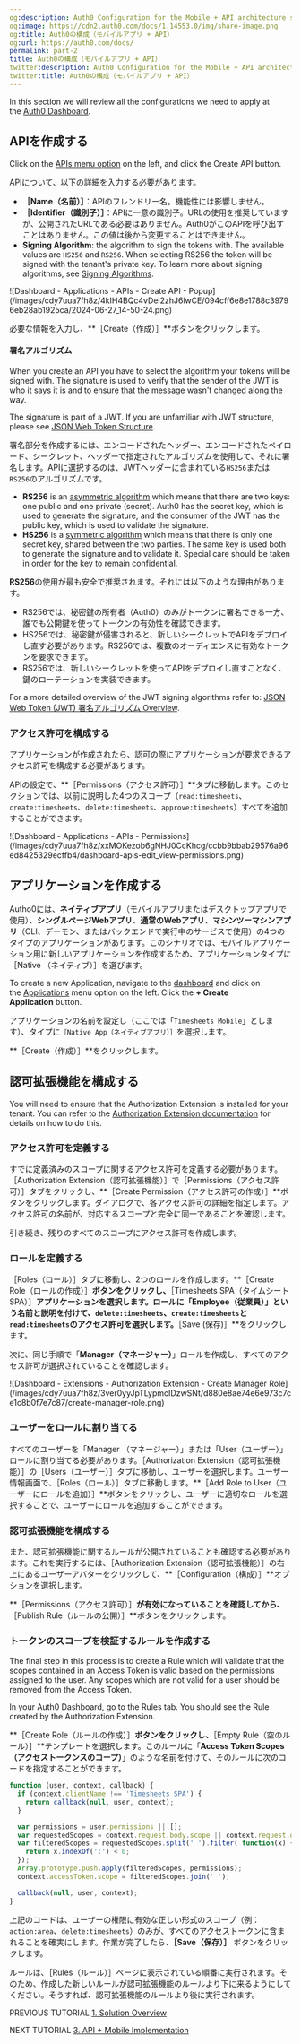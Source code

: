 ```yaml
---
og:description: Auth0 Configuration for the Mobile + API architecture scenario
og:image: https://cdn2.auth0.com/docs/1.14553.0/img/share-image.png
og:title: Auth0の構成（モバイルアプリ + API）
og:url: https://auth0.com/docs/
permalink: part-2
title: Auth0の構成（モバイルアプリ + API）
twitter:description: Auth0 Configuration for the Mobile + API architecture scenario
twitter:title: Auth0の構成（モバイルアプリ + API）
---
```


In this section we will review all the configurations we need to apply at the [Auth0 Dashboard](https://manage.auth0.com/#).

## APIを作成する

Click on the [APIs menu option](https://manage.auth0.com/#/apis) on the left, and click the Create API button.

APIについて、以下の詳細を入力する必要があります。

* **［Name（名前）］**：APIのフレンドリー名。機能性には影響しません。
* **［Identifier（識別子）］**：APIに一意の識別子。URLの使用を推奨していますが、公開されたURLである必要はありません。Auth0がこのAPIを呼び出すことはありません。この値は後から変更することはできません。
* **<Tooltip tip="Signing Algorithm: Algorithm used to digitally sign tokens to ensure the token has not been tampered with." cta="View Glossary" href="/docs/glossary?term=Signing+Algorithm">Signing Algorithm</Tooltip>**: the algorithm to sign the tokens with. The available values are `HS256` and `RS256`. When selecting RS256 the token will be signed with the tenant's private key. To learn more about signing algorithms, see [Signing Algorithms](/docs/get-started/applications/signing-algorithms).

<Frame>![Dashboard - Applications - APIs - Create API - Popup](/images/cdy7uua7fh8z/4kIH4BQc4vDel2zhJ6lwCE/094cff6e8e1788c39796eb28ab1925ca/2024-06-27_14-50-24.png)</Frame>

必要な情報を入力し、**［Create（作成）］**ボタンをクリックします。

#### 署名アルゴリズム

When you create an API you have to select the algorithm your tokens will be signed with. The signature is used to verify that the sender of the <Tooltip tip="JSON Web Token (JWT): Standard ID Token format (and often Access Token format) used to represent claims securely between two parties." cta="View Glossary" href="/docs/glossary?term=JWT">JWT</Tooltip> is who it says it is and to ensure that the message wasn't changed along the way.

<Callout icon="file-lines" color="#0EA5E9" iconType="regular">

The signature is part of a JWT. If you are unfamiliar with JWT structure, please see [JSON Web Token Structure](/docs/secure/tokens/json-web-tokens/json-web-token-structure).

</Callout>

署名部分を作成するには、エンコードされたヘッダー、エンコードされたペイロード、シークレット、ヘッダーで指定されたアルゴリズムを使用して、それに署名します。APIに選択するのは、JWTヘッダーに含まれている`HS256`または `RS256`のアルゴリズムです。

* **RS256** is an [asymmetric algorithm](https://en.wikipedia.org/wiki/Public-key_cryptography) which means that there are two keys: one public and one private (secret). Auth0 has the secret key, which is used to generate the signature, and the consumer of the JWT has the public key, which is used to validate the signature.
* **HS256** is a [symmetric algorithm](https://en.wikipedia.org/wiki/Symmetric-key_algorithm) which means that there is only one secret key, shared between the two parties. The same key is used both to generate the signature and to validate it. Special care should be taken in order for the key to remain confidential.

**RS256**の使用が最も安全で推奨されます。それには以下のような理由があります。

* RS256では、秘密鍵の所有者（Auth0）のみがトークンに署名できる一方、誰でも公開鍵を使ってトークンの有効性を確認できます。
* HS256では、秘密鍵が侵害されると、新しいシークレットでAPIをデプロイし直す必要があります。RS256では、複数のオーディエンスに有効なトークンを要求できます。
* RS256では、新しいシークレットを使ってAPIをデプロイし直すことなく、鍵のローテーションを実装できます。

<Callout icon="file-lines" color="#0EA5E9" iconType="regular">

For a more detailed overview of the JWT signing algorithms refer to: [JSON Web Token (JWT) 署名アルゴリズム Overview](https://auth0.com/blog/json-web-token-signing-algorithms-overview/).

</Callout>

### アクセス許可を構成する

アプリケーションが作成されたら、認可の際にアプリケーションが要求できるアクセス許可を構成する必要があります。

APIの設定で、**［Permissions（アクセス許可）］**タブに移動します。このセクションでは、以前に説明した4つのスコープ（`read:timesheets`、`create:timesheets`、`delete:timesheets`、`approve:timesheets`）すべてを追加することができます。

<Frame>![Dashboard - Applications - APIs - Permissions](/images/cdy7uua7fh8z/xxMOKezob6gNHJ0CcKhcg/ccbb9bbab29576a96ed8425329ecffb4/dashboard-apis-edit_view-permissions.png)</Frame>

## アプリケーションを作成する

Autho0には、**ネイティブアプリ**（モバイルアプリまたはデスクトップアプリで使用）、**シングルページWebアプリ**、**通常のWebアプリ**、**マシンツーマシンアプリ**（CLI、デーモン、またはバックエンドで実行中のサービスで使用）の4つのタイプのアプリケーションがあります。このシナリオでは、モバイルアプリケーション用に新しいアプリケーションを作成するため、アプリケーションタイプに［Native （ネイティブ）］を選びます。

To create a new Application, navigate to the [dashboard](https://manage.auth0.com/#) and click on the [Applications](https://manage.auth0.com/#/applications) menu option on the left. Click the **+ Create Application** button.

アプリケーションの名前を設定し（ここでは「`Timesheets Mobile`」とします）、タイプに`［Native App（ネイティブアプリ）］`を選択します。

**［Create（作成）］**をクリックします。

## 認可拡張機能を構成する

You will need to ensure that the Authorization Extension is installed for your tenant. You can refer to the [Authorization Extension documentation](/docs/customize/extensions/authorization-extension) for details on how to do this.

### アクセス許可を定義する

すでに定義済みのスコープに関するアクセス許可を定義する必要があります。［Authorization Extension（認可拡張機能）］で［Permissions（アクセス許可）］タブをクリックし、**［Create Permission（アクセス許可の作成）］**ボタンをクリックします。ダイアログで、各アクセス許可の詳細を指定します。アクセス許可の名前が、対応するスコープと完全に同一であることを確認します。

引き続き、残りのすべてのスコープにアクセス許可を作成します。

### ロールを定義する

［Roles（ロール）］タブに移動し、2つのロールを作成します。**［Create Role（ロールの作成）］**ボタンをクリックし、**［Timesheets SPA（タイムシートSPA）］**アプリケーションを選択します。ロールに「Employee（従業員）」という名前と説明を付けて、`delete:timesheets`、`create:timesheets`と`read:timesheets`のアクセス許可を選択します。**［Save (保存)］**をクリックします。

次に、同じ手順で「**Manager（マネージャー）**」ロールを作成し、すべてのアクセス許可が選択されていることを確認します。

<Frame>![Dashboard - Extensions - Authorization Extension - Create Manager Role](/images/cdy7uua7fh8z/3ver0yyJpTLypmcIDzwSNt/d880e8ae74e6e973c7ce1c8b0f7e7c87/create-manager-role.png)</Frame>

### ユーザーをロールに割り当てる

すべてのユーザーを「Manager （マネージャー）」または「User（ユーザー）」ロールに割り当てる必要があります。［Authorization Extension（認可拡張機能）］の［Users（ユーザー）］タブに移動し、ユーザーを選択します。ユーザー情報画面で、［Roles（ロール）］タブに移動します。**［Add Role to User（ユーザーにロールを追加）］**ボタンをクリックし、ユーザーに適切なロールを選択することで、ユーザーにロールを追加することができます。

### 認可拡張機能を構成する

また、認可拡張機能に関するルールが公開されていることも確認する必要があります。これを実行するには、［Authorization Extension（認可拡張機能）］の右上にあるユーザーアバターをクリックして、**［Configuration（構成）］**オプションを選択します。

**［Permissions（アクセス許可）］**が有効になっていることを確認してから、**［Publish Rule（ルールの公開）］**ボタンをクリックします。

### トークンのスコープを検証するルールを作成する

The final step in this process is to create a Rule which will validate that the scopes contained in an <Tooltip tip="Access Token: Authorization credential, in the form of an opaque string or JWT, used to access an API." cta="View Glossary" href="/docs/glossary?term=Access+Token">Access Token</Tooltip> is valid based on the permissions assigned to the user. Any scopes which are not valid for a user should be removed from the Access Token.

In your <Tooltip tip="Auth0 Dashboard: Auth0's main product to configure your services." cta="View Glossary" href="/docs/glossary?term=Auth0+Dashboard">Auth0 Dashboard</Tooltip>, go to the Rules tab. You should see the Rule created by the Authorization Extension.

**［Create Role（ルールの作成）］**ボタンをクリックし、**［Empty Rule（空のルール）］**テンプレートを選択します。このルールに「**Access Token Scopes（アクセストークンスのコープ）**」のような名前を付けて、そのルールに次のコードを指定することができます。

```javascript lines
function (user, context, callback) {
  if (context.clientName !== 'Timesheets SPA') {
    return callback(null, user, context);
  }

  var permissions = user.permissions || [];
  var requestedScopes = context.request.body.scope || context.request.query.scope;
  var filteredScopes = requestedScopes.split(' ').filter( function(x) {
    return x.indexOf(':') < 0;
  });
  Array.prototype.push.apply(filteredScopes, permissions);
  context.accessToken.scope = filteredScopes.join(' ');

  callback(null, user, context);
}
```






上記のコードは、ユーザーの権限に有効な正しい形式のスコープ（例：`action:area`、`delete:timesheets`）のみが、すべてのアクセストークンに含まれることを確実にします。作業が完了したら、**［Save（保存）］** ボタンをクリックします。

ルールは、［Rules（ルール）］ページに表示されている順番に実行されます。そのため、作成した新しいルールが認可拡張機能のルールより下に来るようにしてください。そうすれば、認可拡張機能のルールより後に実行されます。

PREVIOUS TUTORIAL [1. Solution Overview](/docs/get-started/architecture-scenarios/mobile-api/part-1)

NEXT TUTORIAL [3. API + Mobile Implementation](/docs/get-started/architecture-scenarios/mobile-api/api-implementation-nodejs)